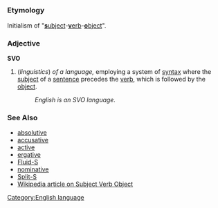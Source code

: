 =={{en}}==
[[Category:English language]]
===Etymology===
Initialism of "[[subject|'''s'''ubject]]-[[verb|'''v'''erb]]-[[object|'''o'''bject]]".
===Adjective===
'''SVO'''

#(''linguistics'') ''of a language,'' employing a system of [[syntax]] where the [[subject]] of a [[sentence]] precedes the [[verb]], which is followed by the [[object]].
#:''English is an SVO language.''


===See Also===
*[[absolutive]]
*[[accusative]]
*[[active]]
*[[ergative]]
*[[Fluid-S]]
*[[nominative]]
*[[Split-S]]
*[[w:Subject Verb Object|Wikipedia article on Subject Verb Object]]